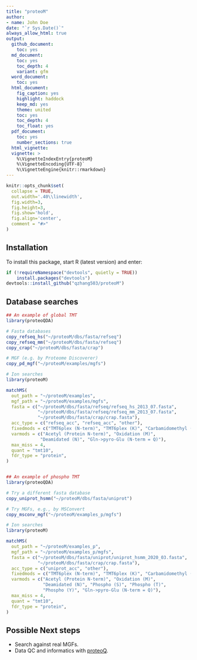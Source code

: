```yaml
---
title: "proteoM"
author:
- name: John Doe
date: "`r Sys.Date()`"
always_allow_html: true
output:
  github_document:
    toc: yes
  md_document:
    toc: yes
    toc_depth: 4
    variant: gfm
  word_document:
    toc: yes
  html_document:
    fig_caption: yes
    highlight: haddock
    keep_md: yes
    theme: united
    toc: yes
    toc_depth: 4
    toc_float: yes
  pdf_document:
    toc: yes
    number_sections: true
  html_vignette: 
  vignette: >
    %\VignetteIndexEntry{proteoM}
    %\VignetteEncoding{UTF-8}`
    %\VignetteEngine{knitr::rmarkdown}
---
```


```r
knitr::opts_chunk$set(
  collapse = TRUE,
  out.width='.40\\linewidth',
  fig.width=3,
  fig.height=3,
  fig.show='hold',
  fig.align='center',
  comment = "#>"
)
```


## Installation

To install this package, start R (latest version) and enter:

```r
if (!requireNamespace("devtools", quietly = TRUE))
    install.packages("devtools")
devtools::install_github("qzhang503/proteoM")
```

## Database searches

``` r
## An example of global TMT
library(proteoQDA)

# Fasta databases 
copy_refseq_hs("~/proteoM/dbs/fasta/refseq")
copy_refseq_mm("~/proteoM/dbs/fasta/refseq")
copy_crap("~/proteoM/dbs/fasta/crap")

# MGF (e.g. by Proteome Discoverer)
copy_pd_mgf("~/proteoM/examples/mgfs")

# Ion searches
library(proteoM)

matchMS(
  out_path = "~/proteoM/examples", 
  mgf_path = "~/proteoM/examples/mgfs",
  fasta = c("~/proteoM/dbs/fasta/refseq/refseq_hs_2013_07.fasta", 
            "~/proteoM/dbs/fasta/refseq/refseq_mm_2013_07.fasta", 
            "~/proteoM/dbs/fasta/crap/crap.fasta"), 
  acc_type = c("refseq_acc", "refseq_acc", "other"), 
  fixedmods = c("TMT6plex (N-term)", "TMT6plex (K)", "Carbamidomethyl (C)"),
  varmods = c("Acetyl (Protein N-term)", "Oxidation (M)",
             "Deamidated (N)", "Gln->pyro-Glu (N-term = Q)"),
  max_miss = 4, 
  quant = "tmt10", 
  fdr_type = "protein", 
)


## An example of phospho TMT
library(proteoQDA)

# Try a different fasta database
copy_uniprot_hsmm("~/proteoM/dbs/fasta/uniprot")

# Try MGFs, e.g., by MSConvert
copy_msconv_mgf("~/proteoM/examples_p/mgfs")

# Ion searches
library(proteoM)

matchMS(
  out_path = "~/proteoM/examples_p", 
  mgf_path = "~/proteoM/examples_p/mgfs",
  fasta = c("~/proteoM/dbs/fasta/uniprot/uniprot_hsmm_2020_03.fasta", 
            "~/proteoM/dbs/fasta/crap/crap.fasta"), 
  acc_type = c("uniprot_acc", "other"), 
  fixedmods = c("TMT6plex (N-term)", "TMT6plex (K)", "Carbamidomethyl (C)"), 
  varmods = c("Acetyl (Protein N-term)", "Oxidation (M)", 
              "Deamidated (N)", "Phospho (S)", "Phospho (T)", 
              "Phospho (Y)", "Gln->pyro-Glu (N-term = Q)"), 
  max_miss = 4, 
  quant = "tmt10", 
  fdr_type = "protein", 
)
```

## Possible Next steps

-   Search against real MGFs.
-   Data QC and informatics with [proteoQ](https://github.com/qzhang503/proteoQ/).


